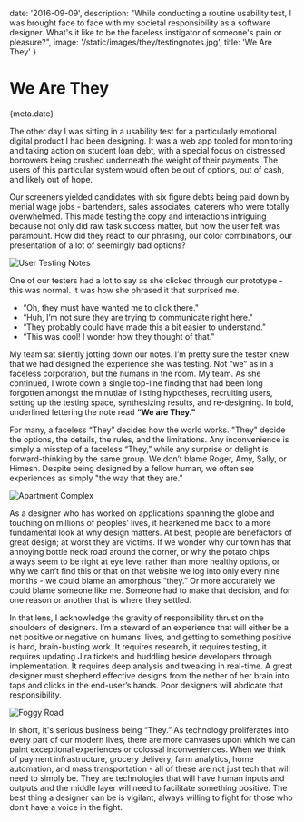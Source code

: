 
date: '2016-09-09',
description: "While conducting a routine usability test, I was brought face to face with my societal responsibility as a software designer. What's it like to be the faceless instigator of someone's pain or pleasure?",
image: '/static/images/they/testingnotes.jpg',
title: 'We Are They'
}


# We Are They

<Date>{meta.date}</Date>

The other day I was sitting in a usability test for a particularly emotional digital product I had been designing. It was a web app tooled for monitoring and taking action on student loan debt, with a special focus on distressed borrowers being crushed underneath the weight of their payments. The users of this particular system would often be out of options, out of cash, and likely out of hope.

Our screeners yielded candidates with six figure debts being paid down by menial wage jobs - bartenders, sales associates, caterers who were totally overwhelmed. This made testing the copy and interactions intriguing because not only did raw task success matter, but how the user felt was paramount. How did they react to our phrasing, our color combinations, our presentation of a lot of seemingly bad options?

![User Testing Notes](/static/images/they/testingnotes.jpg)

One of our testers had a lot to say as she clicked through our prototype - this was normal. It was how she phrased it that surprised me.

* “Oh, they must have wanted me to click there."
* “Huh, I’m not sure they are trying to communicate right here."
* “They probably could have made this a bit easier to understand."
* “This was cool! I wonder how they thought of that."

My team sat silently jotting down our notes. I’m pretty sure the tester knew that we had designed the experience she was testing. Not “we” as in a faceless corporation, but the humans in the room. My team. As she continued, I wrote down a single top-line finding that had been long forgotten amongst the minutiae of listing hypotheses, recruiting users, setting up the testing space, synthesizing results, and re-designing. In bold, underlined lettering the note read __“We are They."__

For many, a faceless “They” decides how the world works. "They" decide the options, the details, the rules, and the limitations. Any inconvenience is simply a misstep of a faceless “They,” while any surprise or delight is forward-thinking by the same group. We don’t blame Roger, Amy, Sally, or Himesh. Despite being designed by a fellow human, we often see experiences as simply "the way that they are."

![Apartment Complex](/static/images/they/apartments.jpg)

As a designer who has worked on applications spanning the globe and touching on millions of peoples’ lives, it hearkened me back to a more fundamental look at why design matters. At best, people are benefactors of great design; at worst they are victims. If we wonder why our town has that annoying bottle neck road around the corner, or why the potato chips always seem to be right at eye level rather than more healthy options, or why we can’t find this or that on that website we log into only every nine months - we could blame an amorphous “they.” Or more accurately we could blame someone like me. Someone had to make that decision, and for one reason or another that is where they settled.

In that lens, I acknowledge the gravity of responsibility thrust on the shoulders of designers. I’m a steward of an experience that will either be a net positive or negative on humans’ lives, and getting to something positive is hard, brain-busting work. It requires research, it requires testing, it requires updating Jira tickets and huddling beside developers through implementation. It requires deep analysis and tweaking in real-time. A great designer must shepherd effective designs from the nether of her brain into taps and clicks in the end-user’s hands. Poor designers will abdicate that responsibility.

![Foggy Road](/static/images/they/manypaths_lg.jpg)

In short, it's serious business being “They.” As technology proliferates into every part of our modern lives, there are more canvases upon which we can paint exceptional experiences or colossal inconveniences. When we think of payment infrastructure, grocery delivery, farm analytics, home automation, and mass transportation - all of these are not just tech that will need to simply be. They are technologies that will have human inputs and outputs and the middle layer will need to facilitate something positive. The best thing a designer can be is vigilant, always willing to fight for those who don’t have a voice in the fight.
